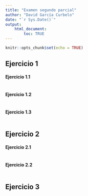 ```yaml
---
title: "Examen segundo parcial"
author: "David García Curbelo"
date: "`r Sys.Date()`"
output: 
    html_document:
        toc: TRUE
---
```


```r
knitr::opts_chunk$set(echo = TRUE)
```


## Ejercicio 1

#### Ejercicio 1.1
```r

```

#### Ejercicio 1.2
```r

```

#### Ejercicio 1.3
```r

```



## Ejercicio 2

#### Ejercicio 2.1
```r

```

#### Ejercicio 2.2
```r

```



## Ejercicio 3

```r

```